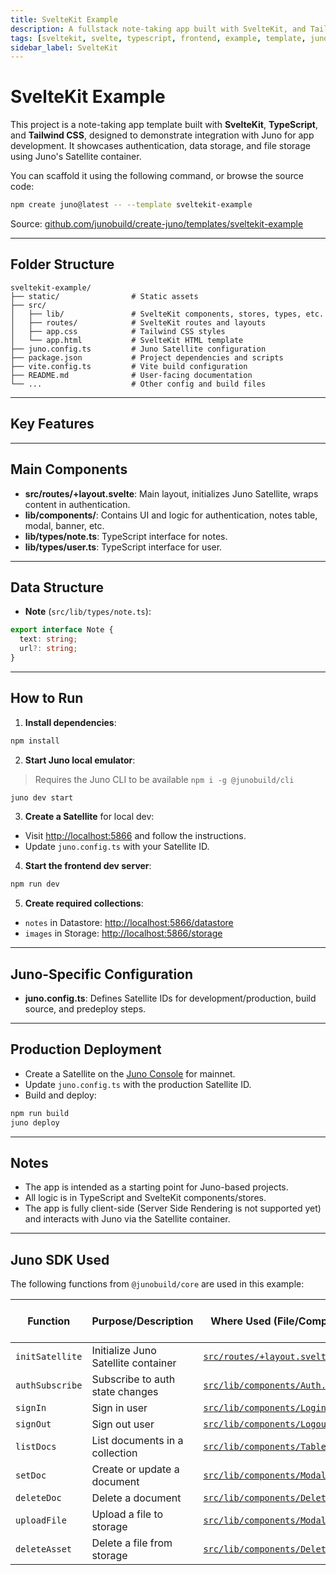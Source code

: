 ```yaml
---
title: SvelteKit Example
description: A fullstack note-taking app built with SvelteKit, and Tailwind CSS using Juno for authentication, data, and file storage.
tags: [sveltekit, svelte, typescript, frontend, example, template, juno]
sidebar_label: SvelteKit
---
```


# SvelteKit Example

This project is a note-taking app template built with **SvelteKit**, **TypeScript**, and **Tailwind CSS**, designed to demonstrate integration with Juno for app development. It showcases authentication, data storage, and file storage using Juno's Satellite container.

You can scaffold it using the following command, or browse the source code:

```bash
npm create juno@latest -- --template sveltekit-example
```

Source: [github.com/junobuild/create-juno/templates/sveltekit-example](https://github.com/junobuild/create-juno/tree/main/templates/sveltekit-example)

---

## Folder Structure

```
sveltekit-example/
├── static/                # Static assets
├── src/
│   ├── lib/               # SvelteKit components, stores, types, etc.
│   ├── routes/            # SvelteKit routes and layouts
│   ├── app.css            # Tailwind CSS styles
│   └── app.html           # SvelteKit HTML template
├── juno.config.ts         # Juno Satellite configuration
├── package.json           # Project dependencies and scripts
├── vite.config.ts         # Vite build configuration
├── README.md              # User-facing documentation
└── ...                    # Other config and build files
```

---

## Key Features


<KeyFeatures />

---

## Main Components

- **src/routes/+layout.svelte**: Main layout, initializes Juno Satellite, wraps content in authentication.
- **lib/components/**: Contains UI and logic for authentication, notes table, modal, banner, etc.
- **lib/types/note.ts**: TypeScript interface for notes.
- **lib/types/user.ts**: TypeScript interface for user.

---

## Data Structure

- **Note** (`src/lib/types/note.ts`):

```ts
export interface Note {
  text: string;
  url?: string;
}
```

---

## How to Run

1. **Install dependencies**:

```sh
npm install
```

2. **Start Juno local emulator**:

> Requires the Juno CLI to be available `npm i -g @junobuild/cli`

```sh
juno dev start
```

3. **Create a Satellite** for local dev:

- Visit [http://localhost:5866](http://localhost:5866) and follow the instructions.
- Update `juno.config.ts` with your Satellite ID.

4. **Start the frontend dev server**:

```sh
npm run dev
```

5. **Create required collections**:

- `notes` in Datastore: [http://localhost:5866/datastore](http://localhost:5866/datastore)
- `images` in Storage: [http://localhost:5866/storage](http://localhost:5866/storage)

---

## Juno-Specific Configuration

- **juno.config.ts**: Defines Satellite IDs for development/production, build source, and predeploy steps.

---

## Production Deployment

- Create a Satellite on the [Juno Console](https://juno.build) for mainnet.
- Update `juno.config.ts` with the production Satellite ID.
- Build and deploy:

```sh
npm run build
juno deploy
```

---

## Notes

- The app is intended as a starting point for Juno-based projects.
- All logic is in TypeScript and SvelteKit components/stores.
- The app is fully client-side (Server Side Rendering is not supported yet) and interacts with Juno via the Satellite container.

---

## Juno SDK Used

The following functions from `@junobuild/core` are used in this example:

| Function        | Purpose/Description                 | Where Used (File/Component)                                                                                                                           | Juno Docs/Source Reference                                                             |
| --------------- | ----------------------------------- | ----------------------------------------------------------------------------------------------------------------------------------------------------- | -------------------------------------------------------------------------------------- |
| `initSatellite` | Initialize Juno Satellite container | [`src/routes/+layout.svelte`](https://github.com/junobuild/create-juno/blob/main/templates/sveltekit-example/src/routes/+layout.svelte)               | [initSatellite](https://juno.build/docs/setup-the-sdk#initialization)                  |
| `authSubscribe` | Subscribe to auth state changes     | [`src/lib/components/Auth.svelte`](https://github.com/junobuild/create-juno/blob/main/templates/sveltekit-example/src/lib/components/Auth.svelte)     | [authSubscribe](https://juno.build/docs/build/authentication/development#subscription) |
| `signIn`        | Sign in user                        | [`src/lib/components/Login.svelte`](https://github.com/junobuild/create-juno/blob/main/templates/sveltekit-example/src/lib/components/Login.svelte)   | [signIn](https://juno.build/docs/build/authentication/development#sign-in)             |
| `signOut`       | Sign out user                       | [`src/lib/components/Logout.svelte`](https://github.com/junobuild/create-juno/blob/main/templates/sveltekit-example/src/lib/components/Logout.svelte) | [signOut](https://juno.build/docs/build/authentication/development#sign-out)           |
| `listDocs`      | List documents in a collection      | [`src/lib/components/Table.svelte`](https://github.com/junobuild/create-juno/blob/main/templates/sveltekit-example/src/lib/components/Table.svelte)   | [listDocs](https://juno.build/docs/build/datastore/development#list-documents)         |
| `setDoc`        | Create or update a document         | [`src/lib/components/Modal.svelte`](https://github.com/junobuild/create-juno/blob/main/templates/sveltekit-example/src/lib/components/Modal.svelte)   | [setDoc](https://juno.build/docs/build/datastore/development#add-a-document)           |
| `deleteDoc`     | Delete a document                   | [`src/lib/components/Delete.svelte`](https://github.com/junobuild/create-juno/blob/main/templates/sveltekit-example/src/lib/components/Delete.svelte) | [deleteDoc](https://juno.build/docs/build/datastore/development#delete-a-document)     |
| `uploadFile`    | Upload a file to storage            | [`src/lib/components/Modal.svelte`](https://github.com/junobuild/create-juno/blob/main/templates/sveltekit-example/src/lib/components/Modal.svelte)   | [uploadFile](https://juno.build/docs/build/storage/development#upload-asset)           |
| `deleteAsset`   | Delete a file from storage          | [`src/lib/components/Delete.svelte`](https://github.com/junobuild/create-juno/blob/main/templates/sveltekit-example/src/lib/components/Delete.svelte) | [deleteAsset](https://juno.build/docs/build/storage/development#delete-asset)          |

